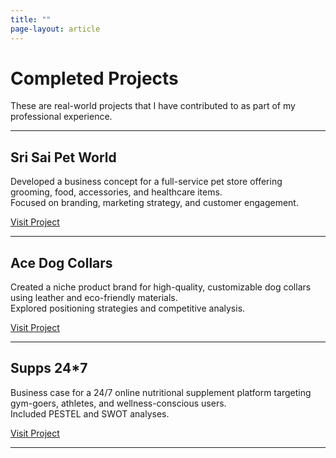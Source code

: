 ```yaml
---
title: ""
page-layout: article
---
```


# Completed Projects

These are real-world projects that I have contributed to as part of my professional experience.

---

## Sri Sai Pet World

Developed a business concept for a full-service pet store offering grooming, food, accessories, and healthcare items.  
Focused on branding, marketing strategy, and customer engagement.

[Visit Project](https://www.srisaipetworld.in/)

---

## Ace Dog Collars

Created a niche product brand for high-quality, customizable dog collars using leather and eco-friendly materials.  
Explored positioning strategies and competitive analysis.

[Visit Project](https://acedogcollars.com/)

---

##  Supps 24*7

Business case for a 24/7 online nutritional supplement platform targeting gym-goers, athletes, and wellness-conscious users.  
Included PESTEL and SWOT analyses.

[Visit Project](https://supps247.com.au/)

---

